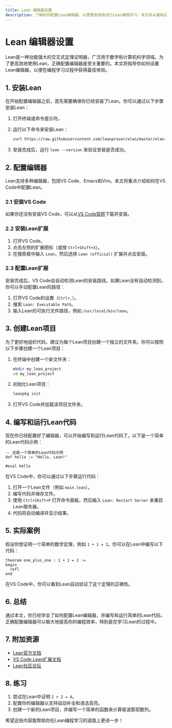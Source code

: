 ```yaml
---
title: Lean 编辑器设置
description: 了解如何配置Lean编辑器，以便更高效地进行Lean编程学习。本文将从基础设置开始，逐步讲解如何优化编辑器环境，并提供实际案例和代码示例。
---
```


# Lean 编辑器设置

Lean是一种功能强大的交互式定理证明器，广泛用于数学和计算机科学领域。为了更高效地使用Lean，正确配置编辑器是至关重要的。本文将指导你如何设置Lean编辑器，以便在编程学习过程中获得最佳体验。

## 1. 安装Lean

在开始配置编辑器之前，首先需要确保你已经安装了Lean。你可以通过以下步骤安装Lean：

1. 打开终端或命令提示符。
2. 运行以下命令来安装Lean：

   ```bash
   curl https://raw.githubusercontent.com/leanprover/elan/master/elan-init.sh -sSf | sh
   ```

3. 安装完成后，运行 `lean --version` 来验证安装是否成功。

## 2. 配置编辑器

Lean支持多种编辑器，包括VS Code、Emacs和Vim。本文将重点介绍如何在VS Code中配置Lean。

### 2.1 安装VS Code

如果你还没有安装VS Code，可以从[VS Code官网](https://code.visualstudio.com/)下载并安装。

### 2.2 安装Lean扩展

1. 打开VS Code。
2. 点击左侧的扩展图标（或按 `Ctrl+Shift+X`）。
3. 在搜索框中输入 `Lean`，然后选择 `Lean (official)` 扩展并点击安装。

### 2.3 配置Lean扩展

安装完成后，VS Code会自动检测Lean的安装路径。如果Lean没有自动检测到，你可以手动配置Lean的路径：

1. 打开VS Code的设置（`Ctrl+,`）。
2. 搜索 `Lean: Executable Path`。
3. 输入Lean的可执行文件路径，例如 `/usr/local/bin/lean`。

## 3. 创建Lean项目

为了更好地组织代码，建议为每个Lean项目创建一个独立的文件夹。你可以按照以下步骤创建一个Lean项目：

1. 在终端中创建一个新文件夹：

   ```bash
   mkdir my_lean_project
   cd my_lean_project
   ```

2. 初始化Lean项目：

   ```bash
   leanpkg init
   ```

3. 打开VS Code并加载该项目文件夹。

## 4. 编写和运行Lean代码

现在你已经配置好了编辑器，可以开始编写和运行Lean代码了。以下是一个简单的Lean代码示例：

```lean
-- 这是一个简单的Lean代码示例
def hello := "Hello, Lean!"

#eval hello
```

在VS Code中，你可以通过以下步骤运行代码：

1. 打开一个Lean文件（例如 `main.lean`）。
2. 编写代码并保存文件。
3. 使用 `Ctrl+Shift+P` 打开命令面板，然后输入 `Lean: Restart Server` 来重启Lean服务器。
4. 代码将自动编译并显示结果。

## 5. 实际案例

假设你想证明一个简单的数学定理，例如 `1 + 1 = 2`。你可以在Lean中编写以下代码：

```lean
theorem one_plus_one : 1 + 1 = 2 :=
begin
  refl
end
```

在VS Code中，你可以看到Lean自动验证了这个定理的正确性。

## 6. 总结

通过本文，你已经学会了如何配置Lean编辑器，并编写和运行简单的Lean代码。正确配置编辑器可以极大地提高你的编程效率，特别是在学习Lean的过程中。

## 7. 附加资源

- [Lean官方文档](https://leanprover.github.io/documentation/)
- [VS Code Lean扩展文档](https://github.com/leanprover/vscode-lean)
- [Lean社区论坛](https://leanprover.zulipchat.com/)

## 8. 练习

1. 尝试在Lean中证明 `2 + 2 = 4`。
2. 配置你的编辑器以支持自动补全和语法高亮。
3. 创建一个新的Lean项目，并编写一个简单的函数来计算斐波那契数列。

希望这些内容能帮助你在Lean编程学习的道路上更进一步！